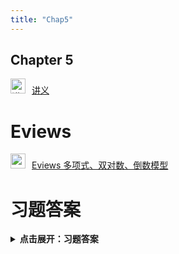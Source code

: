 ```yaml
---
title: "Chap5"
---
```


## Chapter 5


<img src="img/teacher.png" alt="讲义" style="width: 24px; height: 24px;margin-right: 10px">[讲义](https://lizongzhang.github.io/ee4/chap5.html)

# Eviews

<img src="img/video.png" style="width: 24px; height: 24px;margin-right: 10px"/>[Eviews 多项式、双对数、倒数模型](https://www.bilibili.com/video/BV1xT4y1F7oS/){target="_blank"} 



# 习题答案

<details>
<summary style="cursor: pointer; font-weight: bold;">点击展开：习题答案</summary>

<p>如果想在新窗口打开 PDF，请点这里： <a href="img/EE4_Ch05_Solutions_Manual.pdf" target="_blank" rel="noopener">在新标签页中查看 PDF</a></p>

<iframe src="img/EE4_Ch05_Solutions_Manual.pdf" width="100%" height="800" style="border: none;" allowfullscreen>
  <!-- 备用内容（若浏览器不支持 iframe） -->
  <p>你的浏览器无法嵌入 PDF，请 <a href="img/EE4_Ch05_Solutions_Manual.pdf" target="_blank" rel="noopener">点此下载/查看 PDF</a>.</p>
</iframe>

</details>